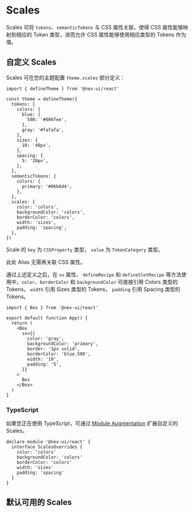 
# Scales

Scales 可将 `tokens`、`semanticTokens` 与 CSS 属性关联，使得 CSS 属性能够映射到相应的 Token 类型，进而允许 CSS 属性能够使用相应类型的 Tokens 作为值。

## 自定义 Scales

Scales 可在您的主题配置 `theme.scales` 部分定义：

```tsx
import { defineTheme } from '@nex-ui/react'

const theme = defineTheme({
  tokens: {
    colors: {
      blue: {
        500: '#006fee',
      },
      gray: '#fafafa',
    },
    sizes: {
      10: '40px',
    },
    spacing: {
      5: '20px',
    },
  },
  semanticTokens: {
    colors: {
      primary: '#06b6d4',
    },
  },
  scales: {
    color: 'colors',
    backgroundColor: 'colors',
    borderColor: 'colors',
    width: 'sizes',
    padding: 'spacing',
  },
})
```

Scale 的 `key` 为 `CSSProperty` 类型， `value` 为 `TokenCategory` 类型。

<Callout>此处 Alias 无需再关联 CSS 属性。</Callout>

通过上述定义之后，在 `sx` 属性、 `defineRecipe` 和 `defineSlotRecipe` 等方法使用中，`color`、`borderColor` 和 `backgroundColor`
可直接引用 Colors 类型的 Tokens， `width` 引用 Sizes 类型的 Tokens， `padding` 引用 Spacing 类型的 Tokens。

```tsx
import { Box } from '@nex-ui/react'

export default function App() {
  return (
    <Box
      sx={{
        color: 'gray',
        backgroundColor: 'primary',
        border: '1px solid',
        borderColor: 'blue.500',
        width: '10',
        padding: '5',
      }}
    >
      Box
    </Box>
  )
}
```

### TypeScript

如果您正在使用 TypeScript，可通过 [Module Augmentation](https://www.typescriptlang.org/docs/handbook/declaration-merging.html#module-augmentation)
扩展自定义的 Scales。

```tsx
declare module '@nex-ui/react' {
  interface ScalesOverrides {
    color: 'colors'
    backgroundColor: 'colors'
    borderColor: 'colors'
    width: 'sizes'
    padding: 'spacing'
  }
}
```

## 默认可用的 Scales

<ScaleTable />
